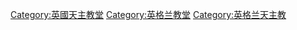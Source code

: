 [[Category:英國天主教堂|Category:英國天主教堂]]
[[Category:英格兰教堂|Category:英格兰教堂]]
[[Category:英格兰天主教|Category:英格兰天主教]]